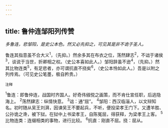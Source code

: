 ```yaml
---
---
---
```

title: 鲁仲连邹阳列传赞
---



*多鲁连，悲邹阳，是史公本色。然又必先抑之，可见其是非不诡于圣人。*

鲁连其指意虽不合大义<sup>1</sup>，（先抑。）然余多其在布衣之位，荡然肆志<sup>2</sup>，不诎于诸侯<sup>3</sup>，谈说于当世，折卿相之权。（史公本喜如此人。）邹阳辞虽不逊<sup>4</sup>，（先抑。）然其比物连类<sup>5</sup>，有足悲者，亦可谓抗直不挠矣<sup>6</sup>，（史公本怜如此人。）吾是以附之列传焉。（可见史公笔墨，极自矜贵。）

<sup>注释</sup>

<sup>1</sup>鲁连：即鲁仲连，战国时齐国人。好奇伟俶傥之画策，而不肯仕宣任职，后逃隐海上。
<sup>2</sup>荡然肆志：纵情快意。
<sup>3</sup>诎：通“屈”。
<sup>4</sup>邹阳：西汉临淄人，以文辩知名。初时随从吴王刘湃，因谏吴王不要起兵，不听，便投梁孝王门下。又遭羊胜、公孙诡之谗，被下狱。在狱中上书梁孝王，自陈冤屈，得获释，为梁孝王上客。
<sup>5</sup>比物连类：连缀相类的事物，进行比较。
<sup>6</sup>抗直：刚直不屈。挠：屈从。